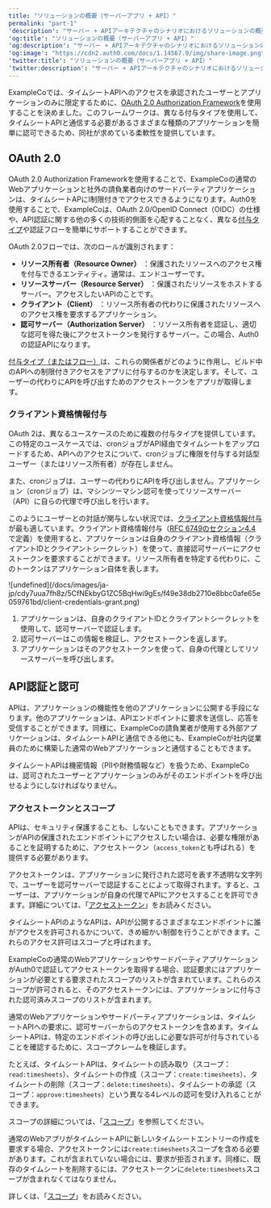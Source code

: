 ```yaml
---
title: "ソリューションの概要（サーバーアプリ + API）"
permalink: "part-1"
'description': "サーバー + APIアーキテクチャのシナリオにおけるソリューションの概要"
'og:title': "ソリューションの概要（サーバーアプリ + API）"
'og:description': "サーバー + APIアーキテクチャのシナリオにおけるソリューションの概要"
'og:image': "https://cdn2.auth0.com/docs/1.14567.0/img/share-image.png"
'twitter:title': "ソリューションの概要（サーバーアプリ + API）"
'twitter:description': "サーバー + APIアーキテクチャのシナリオにおけるソリューションの概要"
---
```


ExampleCoでは、タイムシートAPIへのアクセスを承認されたユーザーとアプリケーションのみに限定するために、[OAuth 2.0 Authorization Framework](https://tools.ietf.org/html/rfc6749)を使用することを決めました。このフレームワークは、異なる付与タイプを使用して、タイムシートAPIと通信する必要があるさまざまな種類のアプリケーションを簡単に認可できるため、同社が求めている柔軟性を提供しています。

## OAuth 2.0

<Tooltip data-tooltip-id="react-containers-DefinitionTooltip-1" href="/docs/ja-jp/glossary?term=oath2" tip="OAuth 2.0: 認可プロトコルとワークフローを定義する認可フレームワーク。" cta="用語集の表示">OAuth 2.0</Tooltip> Authorization Frameworkを使用することで、ExampleCoの通常のWebアプリケーションと社外の請負業者向けのサードパーティアプリケーションは、タイムシートAPにI制限付きでアクセスできるようになります。Auth0を使用することで、ExampleCoは、OAuth 2.0/<Tooltip data-tooltip-id="react-containers-DefinitionTooltip-0" href="/docs/ja-jp/glossary?term=openid" tip="OpenID: アプリケーションがログイン情報を収集および保存することなくにユーザーのIDを検証できるようにする認証用のオープン標準。" cta="用語集の表示">OpenID</Tooltip> Connect（OIDC）の仕様や、API認証に関する他の多くの技術的側面を心配することなく、異なる[付与タイプ](/docs/ja-jp/get-started/authentication-and-authorization-flow/which-oauth-2-0-flow-should-i-use)や認証フローを簡単にサポートすることができます。

<Card title="OAuthロール">

OAuth 2.0フローでは、次のロールが識別されます：

* **リソース所有者（Resource Owner）** ：保護されたリソースへのアクセス権を付与できるエンティティ。通常は、エンドユーザーです。
* **リソースサーバー（Resource Server）** ：保護されたリソースをホストするサーバー。アクセスしたいAPIのことです。
* **クライアント（Client）** ：リソース所有者の代わりに保護されたリソースへのアクセス権を要求するアプリケーション。
* **認可サーバー（Authorization Server）** ：リソース所有者を認証し、適切な認可を得た後にアクセストークンを発行するサーバー。この場合、Auth0の認証APIになります。

[付与タイプ（またはフロー）](https://auth0.com/docs/api-auth/which-oauth-flow-to-use)は、これらの関係者がどのように作用し、ビルド中のAPIへの制限付きアクセスをアプリに付与するのかを決定します。そして、ユーザーの代わりにAPIを呼び出すためのアクセストークンをアプリが取得します。

</Card>

### クライアント資格情報付与

OAuth 2は、異なるユースケースのために複数の付与タイプを提供しています。この特定のユースケースでは、cronジョブがAPI経由でタイムシートをアップロードするため、APIへのアクセスについて、cronジョブに権限を付与する対話型ユーザー（またはリソース所有者）が存在しません。

また、cronジョブは、ユーザーの代わりにAPIを呼び出しません。アプリケーション（cronジョブ）は、マシンツーマシン認可を使ってリソースサーバー（API）に自らの代理で呼び出しを行います。

このようにユーザーとの対話が関与しない状況では、[クライアント資格情報付与](/docs/ja-jp/get-started/authentication-and-authorization-flow/client-credentials-flow)が最も適しています。クライアント資格情報付与（[RFC 6749のセクション4.4](https://tools.ietf.org/html/rfc6749#section-4.4)で定義）を使用すると、アプリケーションは自身のクライアント資格情報（クライアントIDとクライアントシークレット）を使って、直接認可サーバーにアクセストークンを要求することができます。リソース所有者を特定する代わりに、このトークンはアプリケーション自体を表します。

<Frame>![undefined](/docs/images/ja-jp/cdy7uua7fh8z/5CfNEkbyG1ZC5BqHwi9gEs/f49e38db2710e8bbc0afe65e059761bd/client-credentials-grant.png)</Frame>

1. アプリケーションは、自身のクライアントIDとクライアントシークレットを使用して、認可サーバーで認証します。
2. 認可サーバーはこの情報を検証し、アクセストークンを返します。
3. アプリケーションはそのアクセストークンを使って、自身の代理としてリソースサーバーを呼び出します。

## API認証と認可

APIは、アプリケーションの機能性を他のアプリケーションに公開する手段になります。他のアプリケーションは、APIエンドポイントに要求を送信し、応答を受信することができます。同様に、ExampleCoの請負業者が使用する外部アプリケーションは、タイムシートAPIと通信できる他にも、ExampleCoが社内従業員のために構築した通常のWebアプリケーションと通信することもできます。

タイムシートAPIは機密情報（PIIや財務情報など）を扱うため、ExampleCoは、認可されたユーザーとアプリケーションのみがそのエンドポイントを呼び出せるようにしなければなりません。

### アクセストークンとスコープ

APIは、セキュリティ保護することも、しないこともできます。アプリケーションがAPIの保護されたエンドポイントにアクセスしたい場合は、必要な権限があることを証明するために、アクセストークン（`access_token`とも呼ばれる）を提供する必要があります。

アクセストークンは、アプリケーションに発行された認可を表す不透明な文字列で、ユーザーを認可サーバーで認証することによって取得されます。すると、ユーザーは、アプリケーションが自身の代理でAPIにアクセスすることを許可できます。詳細については、「[アクセストークン](/docs/ja-jp/secure/tokens/access-tokens)」をお読みください。

タイムシートAPIのようなAPIは、APIが公開するさまざまなエンドポイントに誰がアクセスを許可されるかについて、きめ細かい制御を行うことができます。これらのアクセス許可はスコープと呼ばれます。

ExampleCoの通常のWebアプリケーションやサードパーティアプリケーションがAuth0で認証してアクセストークンを取得する場合、認証要求にはアプリケーションが必要とする要求されたスコープのリストが含まれています。これらのスコープが許可されると、そのアクセストークンには、アプリケーションに付与された認可済みスコープのリストが含まれます。

通常のWebアプリケーションやサードパーティアプリケーションは、タイムシートAPIへの要求に、認可サーバーからのアクセストークンを含めます。タイムシートAPIは、特定のエンドポイントの呼び出しに必要な許可が付与されていることを確認するために、スコープクレームを検証します。

たとえば、タイムシートAPIは、タイムシートの読み取り（スコープ：`read:timesheets`）、タイムシートの作成（スコープ：`create:timesheets`）、タイムシートの削除（スコープ：`delete:timesheets`）、タイムシートの承認（スコープ：`approve:timesheets`）という異なる4レベルの認可を受け入れることができます。

スコープの詳細については、「[スコープ](https://auth0.com/docs/scopes)」を参照してください。

通常のWebアプリがタイムシートAPIに新しいタイムシートエントリーの作成を要求する場合、アクセストークンには`create:timesheets`スコープを含める必要があります。これが含まれていない場合には、要求が拒否されます。同様に、既存のタイムシートを削除するには、アクセストークンに`delete:timesheets`スコープが含まれなくてはなりません。

詳しくは、「[スコープ](https://auth0.com/docs/scopes)」をお読みください。